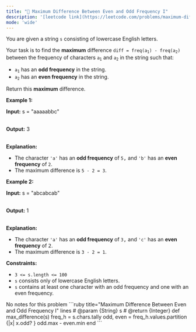 ```yaml
---
title: "🧩 Maximum Difference Between Even and Odd Frequency I"
description: '[leetcode link](https://leetcode.com/problems/maximum-difference-between-even-and-odd-frequency-i/description/)'
mode: 'wide'
---
```

<Tabs>
  <Tab title="Question" icon="circle-question" iconType="regular">
    <Card>
      <p>You are given a string <code>s</code> consisting of lowercase English letters.</p>  <p>Your task is to find the <strong>maximum</strong> difference <code>diff = freq(a<sub>1</sub>) - freq(a<sub>2</sub>)</code> between the frequency of characters <code>a<sub>1</sub></code> and <code>a<sub>2</sub></code> in the string such that:</p>  <ul>  <li><code>a<sub>1</sub></code> has an <strong>odd frequency</strong> in the string.</li>  <li><code>a<sub>2</sub></code> has an <strong>even frequency</strong> in the string.</li> </ul>  <p>Return this <strong>maximum</strong> difference.</p>   <p><strong class="example">Example 1:</strong></p>  <div class="example-block"> <p><strong>Input:</strong> <span class="example-io">s = &quot;aaaaabbc&quot;</span></p>  <p><br/> <strong>Output:</strong> 3</p>  <p><br/> <strong>Explanation:</strong></p>  <ul>  <li>The character <code>&#39;a&#39;</code> has an <strong>odd frequency</strong> of <code><font face="monospace">5</font></code><font face="monospace">,</font> and <code>&#39;b&#39;</code> has an <strong>even frequency</strong> of <code><font face="monospace">2</font></code>.</li>  <li>The maximum difference is <code>5 - 2 = 3</code>.</li> </ul> </div>  <p><strong class="example">Example 2:</strong></p>  <div class="example-block"> <p><strong>Input:</strong> <span class="example-io">s = &quot;abcabcab&quot;</span></p>  <p><br/> <strong>Output:</strong> 1</p>  <p><br/> <strong>Explanation:</strong></p>  <ul>  <li>The character <code>&#39;a&#39;</code> has an <strong>odd frequency</strong> of <code><font face="monospace">3</font></code><font face="monospace">,</font> and <code>&#39;c&#39;</code> has an <strong>even frequency</strong> of <font face="monospace">2</font>.</li>  <li>The maximum difference is <code>3 - 2 = 1</code>.</li> </ul> </div>   <p><strong>Constraints:</strong></p>  <ul>  <li><code>3 &lt;= s.length &lt;= 100</code></li>  <li><code>s</code> consists only of lowercase English letters.</li>  <li><code>s</code> contains at least one character with an odd frequency and one with an even frequency.</li> </ul> 
    </Card>
  </Tab>
  <Tab title="Solution" icon="lightbulb" iconType="regular" >
    <Card>
      No notes for this problem
</Card>
  <Expandable title="code">
    <CodeGroup dropdown>
```ruby title="Maximum Difference Between Even and Odd Frequency I" lines
# @param {String} s
# @return {Integer}
def max_difference(s)
  freq_h = s.chars.tally
  odd, even = freq_h.values.partition {|x| x.odd? }  
  odd.max - even.min
end
```
    </CodeGroup>
  </Expandable>
  </Tab>
</Tabs>